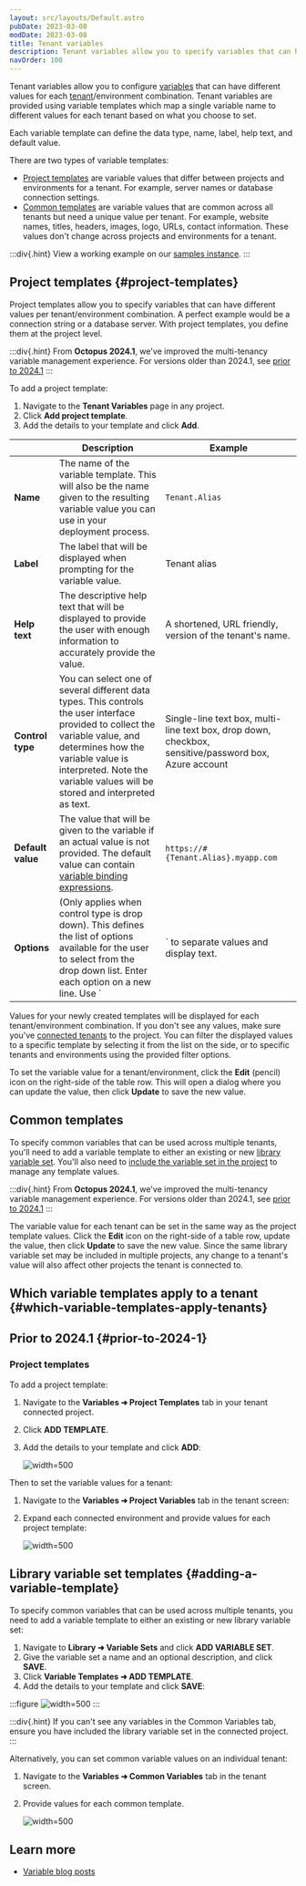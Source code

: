 ```yaml
---
layout: src/layouts/Default.astro
pubDate: 2023-03-08
modDate: 2023-03-08
title: Tenant variables
description: Tenant variables allow you to specify variables that can have different values for each tenant.
navOrder: 100
---
```


Tenant variables allow you to configure [variables](/docs/projects/variables/) that can have different values for each [tenant](/docs/tenants)/environment combination. Tenant variables are provided using variable templates which map a single variable name to different values for each tenant based on what you choose to set.

Each variable template can define the data type, name, label, help text, and default value.

There are two types of variable templates:

- [Project templates](#project-templates) are variable values that differ between projects and environments for a tenant. For example, server names or database connection settings.
- [Common templates](#adding-a-variable-template) are variable values that are common across all tenants but need a unique value per tenant. For example, website names, titles, headers, images, logo, URLs, contact information. These values don't change across projects and environments for a tenant.

:::div{.hint}
View a working example on our [samples instance](https://oc.to/samples-tenant-variables).
:::

## Project templates \{#project-templates}

Project templates allow you to specify variables that can have different values per tenant/environment combination. A perfect example would be a connection string or a database server. With project templates, you define them at the project level.

:::div{.hint}
From **Octopus 2024.1**, we've improved the multi-tenancy variable management experience. For versions older than 2024.1, see [prior to 2024.1](#prior-to-2024-1)
:::

To add a project template:
1. Navigate to the **Tenant Variables** page in any project.
2. Click **Add project template**.
3. Add the details to your template and click **Add**.

|      | Description                              | Example |
| ---- | ---------------------------------------- | ------- |
| **Name** | The name of the variable template. This will also be the name given to the resulting variable value you can use in your deployment process. | `Tenant.Alias` |
| **Label**         | The label that will be displayed when prompting for the variable value. | Tenant alias                             |
| **Help text**     | The descriptive help text that will be displayed to provide the user with enough information to accurately provide the value. | A shortened, URL friendly, version of the tenant's name. |
| **Control type** | You can select one of several different data types. This controls the user interface provided to collect the variable value, and determines how the variable value is interpreted. Note the variable values will be stored and interpreted as text. | Single-line text box, multi-line text box, drop down, checkbox, sensitive/password box, Azure account |
| **Default value** | The value that will be given to the variable if an actual value is not provided. The default value can contain [variable binding expressions](/docs/projects/variables/variable-substitutions). | `https://#{Tenant.Alias}.myapp.com`      |
| **Options** | (Only applies when control type is drop down). This defines the list of options available for the user to select from the drop down list. Enter each option on a new line. Use `|` to separate values and display text. | `Value1|Display text 1` <br>`Value2|Display text 2`  |

Values for your newly created templates will be displayed for each tenant/environment combination. If you don't see any values, make sure you've [connected tenants](/docs/projects/tenants/bulk-connection) to the project. You can filter the displayed values to a specific template by selecting it from the list on the side, or to specific tenants and environments using the provided filter options.

To set the variable value for a tenant/environment, click the **Edit** (pencil) icon on the right-side of the table row. This will open a dialog where you can update the value, then click **Update** to save the new value.

## Common templates

To specify common variables that can be used across multiple tenants, you'll need to add a variable template to either an existing or new [library variable set](/docs/projects/variables/library-variable-sets). You'll also need to [include the variable set in the project](/docs/projects/variables/library-variable-sets#adding-the-library-variable-set-to-a-project) to manage any template values.

:::div{.hint}
From **Octopus 2024.1**, we've improved the multi-tenancy variable management experience. For versions older than 2024.1, see [prior to 2024.1](#prior-to-2024-1)
:::

The variable value for each tenant can be set in the same way as the project template values. Click the **Edit** icon on the right-side of a table row, update the value, then click **Update** to save the new value. Since the same library variable set may be included in multiple projects, any change to a tenant's value will also affect other projects the tenant is connected to.

## Which variable templates apply to a tenant \{#which-variable-templates-apply-tenants}

<TenantsWhichVariableTemplatesApply />

## Prior to 2024.1 \{#prior-to-2024-1}

### Project templates

To add a project template:

1. Navigate to the **Variables ➜ Project Templates** tab in your tenant connected project.
2. Click **ADD TEMPLATE**.
3. Add the details to your template and click **ADD**:

    ![](/docs/projects/variables/images/variable-templates-project-template.png "width=500")

Then to set the variable values for a tenant:

1. Navigate to the **Variables ➜ Project Variables** tab in the tenant screen:
1. Expand each connected environment and provide values for each project template:

    ![](/docs/projects/variables/images/variable-templates-project-value.png "width=500")

## Library variable set templates \{#adding-a-variable-template}

To specify common variables that can be used across multiple tenants, you need to add a variable template to either an existing or new library variable set:

1. Navigate to **Library ➜ Variable Sets** and click **ADD VARIABLE SET**.
2. Give the variable set a name and an optional description, and click **SAVE**.
3. Click **Variable Templates ➜ ADD TEMPLATE**.
4. Add the details to your template and click **SAVE**:

:::figure
![](/docs/projects/variables/images/variable-templates-library-set.png "width=500")
:::

:::div{.hint}
If you can't see any variables in the Common Variables tab, ensure you have included the library variable set in the connected project.
:::

Alternatively, you can set common variable values on an individual tenant:

1. Navigate to the **Variables ➜ Common Variables** tab in the tenant screen.
2. Provide values for each common template.

    ![](/docs/projects/variables/images/variable-templates-common-value.png "width=500")

## Learn more

- [Variable blog posts](https://octopus.com/blog/tag/variables)